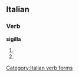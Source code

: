 ==Italian==

===Verb===
'''sigilla'''

# {{form of|[[third-person|Third-person]] [[singular]] [[present tense]]|[[sigillare#Italian|sigillare]]|lang=Italian}}
# {{form of|[[second-person|Second-person]] singular [[imperative]]|sigillare#Italian|sigillare|lang=Italian}}

[[Category:Italian verb forms]]